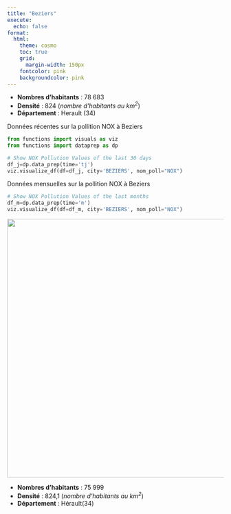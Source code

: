 ```yaml
---
title: "Beziers"
execute:
  echo: false
format:
  html:
    theme: cosmo
    toc: true
    grid:
      margin-width: 150px
    fontcolor: pink
    backgroundcolor: pink
---
```


* **Nombres d'habitants** : 78 683
* **Densité** : 824 (*nombre d'habitants au $km^2$*)
* **Département** : Herault (34) 


Données récentes sur la pollition NOX à Beziers
```python
from functions import visuals as viz
from functions import dataprep as dp

# Show NOX Pollution Values of the last 30 days
df_j=dp.data_prep(time='tj')
viz.visualize_df(df=df_j, city='BEZIERS', nom_poll="NOX")

```

Données mensuelles sur la pollition NOX à Beziers
```python
# Show NOX Pollution Values of the last months
df_m=dp.data_prep(time='m')
viz.visualize_df(df=df_m, city='BEZIERS', nom_poll="NOX")

```
![](beziers.svg){width=600px}


* **Nombres d'habitants** : 75 999
* **Densité** : 824,1 (*nombre d'habitants au $km^2$*)
* **Département** : Hérault(34)
